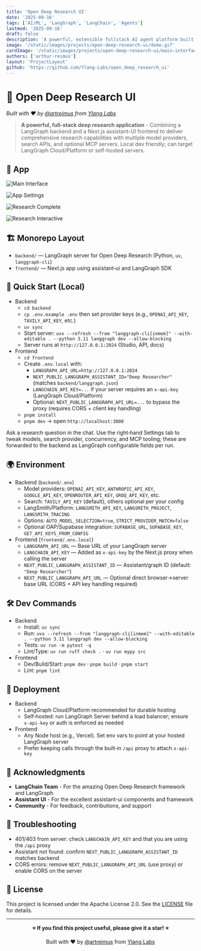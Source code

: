 ```yaml
---
title: 'Open Deep Research UI'
date: '2025-09-16'
tags: ['AI/ML', 'LangGraph', 'LangChain', 'Agents']
lastmod: '2025-09-16'
draft: false
description: 'A powerful, extensible fullstack AI agent platform built with LangGraph and React. Features multiple specialized agents, MCP integration, and real-time streaming for robust agentic applications.'
image: '/static/images/projects/open-deep-research-ui/demo.gif'
cardImage: '/static/images/projects/open-deep-research-ui/main-interface.png'
authors: ['arthur-reimus']
layout: 'ProjectLayout'
github: 'https://github.com/Ylang-Labs/open_deep_research_ui'
---
```


# 🔬 Open Deep Research UI

_Built with ❤️ by [@artreimus](https://github.com/artreimus) from [Ylang Labs](https://github.com/ylang-labs)_

> **A powerful, full-stack deep research application** - Combining a LangGraph backend and a Next.js assistant-UI frontend to deliver comprehensive research capabilities with multiple model providers, search APIs, and optional MCP servers. Local dev friendly; can target LangGraph Cloud/Platform or self-hosted servers.

## 📸 App

![Main Interface](/static/images/projects/open-deep-research-ui/main-interface.png)

![App Settings](/static/images/projects/open-deep-research-ui/app-settings.png)

![Research Complete](/static/images/projects/open-deep-research-ui/app-research-complete.png)

![Research Interactive](/static/images/projects/open-deep-research-ui/app-research-interactive.png)

## 🏗️ Monorepo Layout

- `backend/` — LangGraph server for Open Deep Research (Python, `uv`, `langgraph-cli`)
- `frontend/` — Next.js app using assistant‑ui and LangGraph SDK

## 🚀 Quick Start (Local)

- Backend
  - `cd backend`
  - `cp .env.example .env` then set provider keys (e.g., `OPENAI_API_KEY`, `TAVILY_API_KEY`, etc.)
  - `uv sync`
  - Start server: `uvx --refresh --from "langgraph-cli[inmem]" --with-editable . --python 3.11 langgraph dev --allow-blocking`
  - Server runs at `http://127.0.0.1:2024` (Studio, API, docs)
- Frontend
  - `cd frontend`
  - Create `.env.local` with:
    - `LANGGRAPH_API_URL=http://127.0.0.1:2024`
    - `NEXT_PUBLIC_LANGGRAPH_ASSISTANT_ID="Deep Researcher"` (matches `backend/langgraph.json`)
    - `LANGCHAIN_API_KEY=...` if your server requires an `x-api-key` (LangGraph Cloud/Platform)
    - Optional: `NEXT_PUBLIC_LANGGRAPH_API_URL=...` to bypass the proxy (requires CORS + client key handling)
  - `pnpm install`
  - `pnpm dev` → open `http://localhost:3000`

Ask a research question in the chat. Use the right‑hand Settings tab to tweak models, search provider, concurrency, and MCP tooling; these are forwarded to the backend as LangGraph configurable fields per run.

## 🌍 Environment

- Backend (`backend/.env`)
  - Model providers: `OPENAI_API_KEY`, `ANTHROPIC_API_KEY`, `GOOGLE_API_KEY`, `OPENROUTER_API_KEY`, `GROQ_API_KEY`, etc.
  - Search: `TAVILY_API_KEY` (default), others optional per your config
  - LangSmith/Platform: `LANGSMITH_API_KEY`, `LANGSMITH_PROJECT`, `LANGSMITH_TRACING`
  - Options: `AUTO_MODEL_SELECTION=true`, `STRICT_PROVIDER_MATCH=false`
  - Optional OAP/Supabase integration: `SUPABASE_URL`, `SUPABASE_KEY`, `GET_API_KEYS_FROM_CONFIG`
- Frontend (`frontend/.env.local`)
  - `LANGGRAPH_API_URL` — Base URL of your LangGraph server
  - `LANGCHAIN_API_KEY` — Added as `x-api-key` by the Next.js proxy when calling the server
  - `NEXT_PUBLIC_LANGGRAPH_ASSISTANT_ID` — Assistant/graph ID (default: `"Deep Researcher"`)
  - `NEXT_PUBLIC_LANGGRAPH_API_URL` — Optional direct browser→server base URL (CORS + API key handling required)

## 🛠️ Dev Commands

- Backend
  - Install: `uv sync`
  - Run: `uvx --refresh --from "langgraph-cli[inmem]" --with-editable . --python 3.11 langgraph dev --allow-blocking`
  - Tests: `uv run -m pytest -q`
  - Lint/Type: `uv run ruff check .` · `uv run mypy src`
- Frontend
  - Dev/Build/Start: `pnpm dev` · `pnpm build` · `pnpm start`
  - Lint: `pnpm lint`

## 🚀 Deployment

- Backend
  - LangGraph Cloud/Platform recommended for durable hosting
  - Self‑hosted: run LangGraph Server behind a load balancer; ensure `x-api-key` or auth is enforced as needed
- Frontend
  - Any Node host (e.g., Vercel). Set env vars to point at your hosted LangGraph server
  - Prefer keeping calls through the built‑in `/api` proxy to attach `x-api-key`

## 💖 Acknowledgments

- **LangChain Team** - For the amazing Open Deep Research framework and LangGraph
- **Assistant UI** - For the excellent assistant-ui components and framework
- **Community** - For feedback, contributions, and support

## 🔧 Troubleshooting

- 401/403 from server: check `LANGCHAIN_API_KEY` and that you are using the `/api` proxy
- Assistant not found: confirm `NEXT_PUBLIC_LANGGRAPH_ASSISTANT_ID` matches backend
- CORS errors: remove `NEXT_PUBLIC_LANGGRAPH_API_URL` (use proxy) or enable CORS on the server

## 📄 License

This project is licensed under the Apache License 2.0. See the [LICENSE](https://github.com/Ylang-Labs/open_deep_research_ui/blob/main/LICENSE.md) file for details.

---

<div align="center">

**⭐ If you find this project useful, please give it a star! ⭐**

Built with ❤️ by [@artreimus](https://github.com/artreimus) from [Ylang Labs](https://github.com/ylang-labs)

</div>
